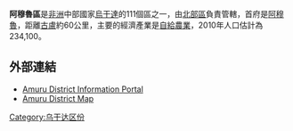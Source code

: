 {{Infobox settlement
|name=阿穆魯區
|settlement_type=
|native_name =
|nickname =
|image_skyline =
|image_size =
|image_caption =
|image_flag =
|image_seal =
|image_map =
|map_caption        = 
|coordinates_region   = UG
|subdivision_type1  = 國家
|subdivision_name1  = {{flag|Uganda}}
|subdivision_type2  = 地理區
|subdivision_name2  = [[北部區_(烏干達)|北部區]]
|subdivision_type3  = 首府
|subdivision_name3 = [[阿穆魯|阿穆魯]]
|subdivision_type4 = 
|subdivision_name4 = 
|leader_title =
|leader_name =
|established_title =
|established_date =
|area_magnitude =
|area_total_km2 =
|area_land_km2 =
|area_water_km2 =
|population_as_of = 2010估計
|population_note =
|population_total =234100
|population_metro =
|population_density_km2 =
|timezone =[[東非時間|東非時間]]
|utc_offset = +3
|timezone_DST =
|utc_offset_DST =
|latd=02|latm=50|lats=|latNS=N
|longd=33|longm=05|longs=|longEW=E
|elevation_m =
|blank_name =
|blank_info =
|website = [https://web.archive.org/web/20080430014807/http://www.amuru.go.ug/]
|footnotes =
}}

'''阿穆魯區'''是[[非洲|非洲]]中部國家[[烏干達|烏干達]]的111個區之一，由[[北部區_(烏干達)|北部區]]負責管轄，首府是[[阿穆魯|阿穆魯]]，距離[[古盧|古盧]]約60公里，主要的經濟產業是[[自給農業|自給農業]]，2010年人口估計為234,100。

==外部連結==
* [https://web.archive.org/web/20080430014807/http://www.amuru.go.ug/ Amuru District Information Portal]
* [http://www.reliefweb.int/rw/fullMaps_Af.nsf/luFullMap/F3DCB9C9461F879CC125733F002D47DD/$File/ocha_IDP_uga070731.pdf?OpenElement Amuru District Map]

{{coord|02|49|N|31|57|E|region:UG_type:adm1st_source:jawiki|display=title}}

{{Uganda-stub}}
{{烏干達行政區劃}}

[[Category:乌干达区份|Category:乌干达区份]]